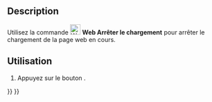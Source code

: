 <languages/>

{{Docnav/fr
|[[Web_BrowserRefresh/fr|Actualiser la page web]]
|[[Web_BrowserZoomIn/fr|Zoom avant]]
|[[Web_Workbench/fr|Atelier Web]]
|IconL=Web_BrowserRefresh.svg
|IconR=Web_BrowserZoomIn.svg
|IconC=Workbench_Web.svg
}}

{{GuiCommand/fr
|Name=Web BrowserStop
|Name/fr=Web Arrêter le chargement
|MenuLocation=
|Workbenches=[[Web_Workbench/fr|Web]], [[Start_Workbench/fr|Start]]
|SeeAlso=
}}

==Description==

Utilisez la commande [[Image:Web_BrowserStop.svg|24px]] '''Web Arrêter le chargement''' pour arrêter le chargement de la page web en cours.

==Utilisation==

# Appuyez sur le bouton {{Button|[[Image:Web_BrowserStop.svg|16px]] [[Web_BrowserStop/fr|Arrêter le chargement]]}}.


{{Docnav/fr
|[[Web_BrowserRefresh/fr|Actualiser la page web]]
|[[Web_BrowserZoomIn/fr|Zoom avant]]
|[[Web_Workbench/fr|Atelier Web]]
|IconL=Web_BrowserRefresh.svg
|IconR=Web_BrowserZoomIn.svg
|IconC=Workbench_Web.svg
}}

{{Web Tools navi{{#translation:}}}}
{{Userdocnavi{{#translation:}}}}